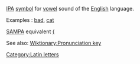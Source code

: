 [[w:International_Phonetic_Alphabet|IPA]]  [[symbol]] for [[vowel]] sound of the [[English]] language.


Examples : [[bad]], [[cat]]  


[[SAMPA]] equivalent [[{]]


See also: [[Wiktionary:Pronunciation key]]
[[Category:Latin letters]]